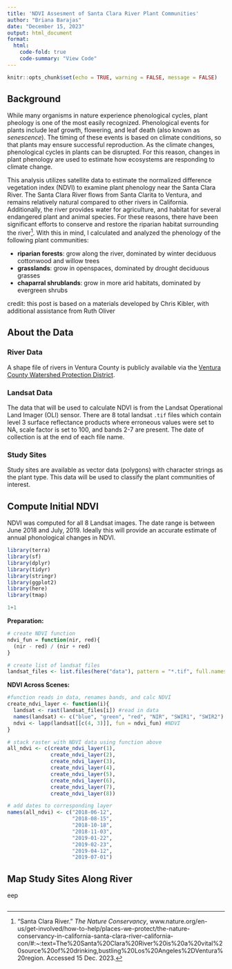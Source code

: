 ```yaml
---
title: 'NDVI Assesment of Santa Clara River Plant Communities'
author: "Briana Barajas"
date: "December 15, 2023"
output: html_document
format: 
  html:
    code-fold: true
    code-summary: "View Code"
---
```


```r
knitr::opts_chunk$set(echo = TRUE, warning = FALSE, message = FALSE)
```

## Background

While many organisms in nature experience phenological cycles, plant pheology is one of the most easily recognized. Phenological events for plants include leaf growth, flowering, and leaf death (also known as *senescence*). The timing of these events is based on climate conditions, so that plants may ensure successful reproduction. As the climate changes, phenological cycles in plants can be disrupted. For this reason, changes in plant phenology are used to estimate how ecosystems are responding to climate change.

This analysis utilizes satellite data to estimate the normalized difference vegetation index (NDVI) to examine plant phenology near the Santa Clara River. The Santa Clara River flows from Santa Clarita to Ventura, and remains relatively natural compared to other rivers in California. Additionally, the river provides water for agriculture, and habitat for several endangered plant and animal species. For these reasons, there have been significant efforts to conserve and restore the riparian habitat surrounding the river[^1]. With this in mind, I calculated and analyzed the phenology of the following plant communities:

[^1]: "Santa Clara River." *The Nature Conservancy*, www.nature.org/en-us/get-involved/how-to-help/places-we-protect/the-nature-conservancy-in-california-santa-clara-river-california-con/#:\~:text=The%20Santa%20Clara%20River%20is%20a%20vital%20source%20of%20drinking,bustling%20Los%20Angeles%2DVentura%20region. Accessed 15 Dec. 2023.

-   **riparian forests**: grow along the river, dominated by winter deciduous cottonwood and willow trees
-   **grasslands**: grow in openspaces, dominated by drought deciduous grasses
-   **chaparral shrublands**: grow in more arid habitats, dominated by evergreen shrubs

credit: this post is based on a materials developed by Chris Kibler, with additional assistance from Ruth Oliver

## About the Data

### River Data

A shape file of rivers in Ventura County is publicly available via the [Ventura County Watershed Protection District](https://ventura-county-watershed-protection-district-gis-data-vcwpd.hub.arcgis.com/search).

### Landsat Data

The data that will be used to calculate NDVI is from the Landsat Operational Land Imager (OLI) sensor. There are 8 total landsat `.tif` files which contain level 3 surface reflectance products where erroneous values were set to NA, scale factor is set to 100, and bands 2-7 are present. The date of collection is at the end of each file name.

### Study Sites

Study sites are available as vector data (polygons) with character strings as the plant type. This data will be used to classify the plant communities of interest.

## Compute Initial NDVI

NDVI was computed for all 8 Landsat images. The date range is between June 2018 and July, 2019. Ideally this will provide an accurate estimate of annual phonological changes in NDVI.

```r
library(terra)
library(sf)
library(dplyr)
library(tidyr)
library(stringr)
library(ggplot2)
library(here)
library(tmap)
```

```r
1+1
```

**Preparation:**

```r
# create NDVI function
ndvi_fun = function(nir, red){
  (nir - red) / (nir + red)
}

# create list of landsat files
landsat_files <- list.files(here("data"), pattern = "*.tif", full.names = TRUE)
```

**NDVI Across Scenes:**

```r
#function reads in data, renames bands, and calc NDVI
create_ndvi_layer <- function(i){
  landsat <- rast(landsat_files[i]) #read in data 
  names(landsat) <- c("blue", "green", "red", "NIR", "SWIR1", "SWIR2") #rename bands
  ndvi <- lapp(landsat[[c(4, 3)]], fun = ndvi_fun) #NDVI
}

# stack raster with NDVI data using function above
all_ndvi <- c(create_ndvi_layer(1),
              create_ndvi_layer(2),
              create_ndvi_layer(3),
              create_ndvi_layer(4),
              create_ndvi_layer(5),
              create_ndvi_layer(6),
              create_ndvi_layer(7),
              create_ndvi_layer(8))

# add dates to corresponding layer
names(all_ndvi) <- c("2018-06-12",
                     "2018-08-15",
                     "2018-10-18",
                     "2018-11-03",
                     "2019-01-22",
                     "2019-02-23",
                     "2019-04-12",
                     "2019-07-01")
```

## Map Study Sites Along River

eep

```r

```
